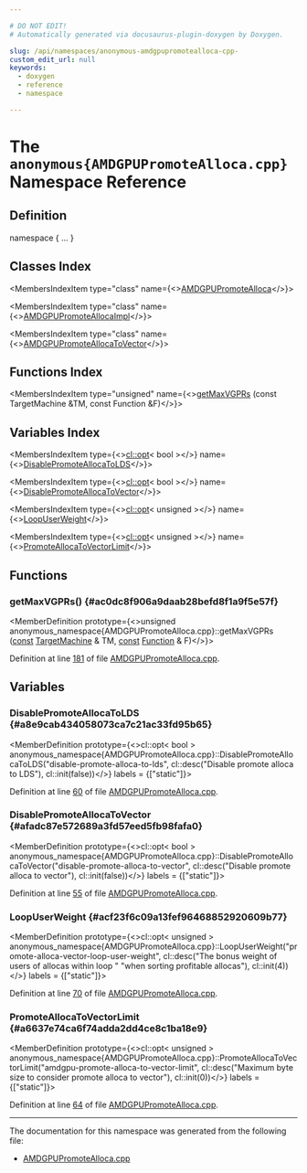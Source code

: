 ```yaml
---

# DO NOT EDIT!
# Automatically generated via docusaurus-plugin-doxygen by Doxygen.

slug: /api/namespaces/anonymous-amdgpupromotealloca-cpp-
custom_edit_url: null
keywords:
  - doxygen
  - reference
  - namespace

---
```





# The `anonymous{AMDGPUPromoteAlloca.cpp}` Namespace Reference

<DoxygenPage pluginConfig={pluginConfig}>



## Definition

<CodeBlock>namespace &#123; ... &#125;</CodeBlock>

## Classes Index

<MembersIndex>

<MembersIndexItem
  type="class"
  name={<><a href="/docs/api/classes/anonymous-namespace-amdgpupromotealloca-cpp-/amdgpupromotealloca">AMDGPUPromoteAlloca</a></>}>
</MembersIndexItem>

<MembersIndexItem
  type="class"
  name={<><a href="/docs/api/classes/anonymous-namespace-amdgpupromotealloca-cpp-/amdgpupromoteallocaimpl">AMDGPUPromoteAllocaImpl</a></>}>
</MembersIndexItem>

<MembersIndexItem
  type="class"
  name={<><a href="/docs/api/classes/anonymous-namespace-amdgpupromotealloca-cpp-/amdgpupromoteallocatovector">AMDGPUPromoteAllocaToVector</a></>}>
</MembersIndexItem>

</MembersIndex>

## Functions Index

<MembersIndex>

<MembersIndexItem
  type="unsigned"
  name={<><a href="#ac0dc8f906a9daab28befd8f1a9f5e57f">getMaxVGPRs</a> (const TargetMachine &amp;TM, const Function &amp;F)</>}>
</MembersIndexItem>

</MembersIndex>

## Variables Index

<MembersIndex>

<MembersIndexItem
  type={<><a href="/docs/api/classes/llvm/cl/opt">cl::opt</a>&lt; bool &gt;</>}
  name={<><a href="#a8e9cab434058073ca7c21ac33fd95b65">DisablePromoteAllocaToLDS</a></>}>
</MembersIndexItem>

<MembersIndexItem
  type={<><a href="/docs/api/classes/llvm/cl/opt">cl::opt</a>&lt; bool &gt;</>}
  name={<><a href="#afadc87e572689a3fd57eed5fb98fafa0">DisablePromoteAllocaToVector</a></>}>
</MembersIndexItem>

<MembersIndexItem
  type={<><a href="/docs/api/classes/llvm/cl/opt">cl::opt</a>&lt; unsigned &gt;</>}
  name={<><a href="#acf23f6c09a13fef96468852920609b77">LoopUserWeight</a></>}>
</MembersIndexItem>

<MembersIndexItem
  type={<><a href="/docs/api/classes/llvm/cl/opt">cl::opt</a>&lt; unsigned &gt;</>}
  name={<><a href="#a6637e74ca6f74adda2dd4ce8c1ba18e9">PromoteAllocaToVectorLimit</a></>}>
</MembersIndexItem>

</MembersIndex>


<SectionDefinition>

## Functions

### getMaxVGPRs() {#ac0dc8f906a9daab28befd8f1a9f5e57f}

<MemberDefinition
  prototype={<>unsigned anonymous&#95;namespace&#123;AMDGPUPromoteAlloca.cpp&#125;::getMaxVGPRs (<a href="/docs/api/files/lib/lib/target/lib/target/aarch64/aarch64promoteconstant-cpp/#a90f8350fecae261c25be85d38b451bff">const</a> <a href="/docs/api/classes/llvm/targetmachine">TargetMachine</a> &amp; TM, <a href="/docs/api/files/lib/lib/target/lib/target/aarch64/aarch64promoteconstant-cpp/#a90f8350fecae261c25be85d38b451bff">const</a> <a href="/docs/api/classes/llvm/function">Function</a> &amp; F)</>}>

Definition at line <a href="/docs/api/files/lib/lib/target/lib/target/amdgpu/amdgpupromotealloca-cpp/#l00181">181</a> of file <a href="/docs/api/files/lib/lib/target/lib/target/amdgpu/amdgpupromotealloca-cpp">AMDGPUPromoteAlloca.cpp</a>.
</MemberDefinition>

</SectionDefinition>

<SectionDefinition>

## Variables

### DisablePromoteAllocaToLDS {#a8e9cab434058073ca7c21ac33fd95b65}

<MemberDefinition
  prototype={<>cl::opt&lt; bool &gt; anonymous&#95;namespace&#123;AMDGPUPromoteAlloca.cpp&#125;::DisablePromoteAllocaToLDS(&quot;disable-promote-alloca-to-lds&quot;, cl::desc(&quot;Disable promote alloca to LDS&quot;), cl::init(false))</>}
  labels = {["static"]}>

Definition at line <a href="/docs/api/files/lib/lib/target/lib/target/amdgpu/amdgpupromotealloca-cpp/#l00060">60</a> of file <a href="/docs/api/files/lib/lib/target/lib/target/amdgpu/amdgpupromotealloca-cpp">AMDGPUPromoteAlloca.cpp</a>.
</MemberDefinition>

### DisablePromoteAllocaToVector {#afadc87e572689a3fd57eed5fb98fafa0}

<MemberDefinition
  prototype={<>cl::opt&lt; bool &gt; anonymous&#95;namespace&#123;AMDGPUPromoteAlloca.cpp&#125;::DisablePromoteAllocaToVector(&quot;disable-promote-alloca-to-vector&quot;, cl::desc(&quot;Disable promote alloca to vector&quot;), cl::init(false))</>}
  labels = {["static"]}>

Definition at line <a href="/docs/api/files/lib/lib/target/lib/target/amdgpu/amdgpupromotealloca-cpp/#l00055">55</a> of file <a href="/docs/api/files/lib/lib/target/lib/target/amdgpu/amdgpupromotealloca-cpp">AMDGPUPromoteAlloca.cpp</a>.
</MemberDefinition>

### LoopUserWeight {#acf23f6c09a13fef96468852920609b77}

<MemberDefinition
  prototype={<>cl::opt&lt; unsigned &gt; anonymous&#95;namespace&#123;AMDGPUPromoteAlloca.cpp&#125;::LoopUserWeight(&quot;promote-alloca-vector-loop-user-weight&quot;, cl::desc(&quot;The bonus weight of users of allocas within loop &quot; &quot;when sorting profitable allocas&quot;), cl::init(4))</>}
  labels = {["static"]}>

Definition at line <a href="/docs/api/files/lib/lib/target/lib/target/amdgpu/amdgpupromotealloca-cpp/#l00070">70</a> of file <a href="/docs/api/files/lib/lib/target/lib/target/amdgpu/amdgpupromotealloca-cpp">AMDGPUPromoteAlloca.cpp</a>.
</MemberDefinition>

### PromoteAllocaToVectorLimit {#a6637e74ca6f74adda2dd4ce8c1ba18e9}

<MemberDefinition
  prototype={<>cl::opt&lt; unsigned &gt; anonymous&#95;namespace&#123;AMDGPUPromoteAlloca.cpp&#125;::PromoteAllocaToVectorLimit(&quot;amdgpu-promote-alloca-to-vector-limit&quot;, cl::desc(&quot;Maximum byte size to consider promote alloca to vector&quot;), cl::init(0))</>}
  labels = {["static"]}>

Definition at line <a href="/docs/api/files/lib/lib/target/lib/target/amdgpu/amdgpupromotealloca-cpp/#l00064">64</a> of file <a href="/docs/api/files/lib/lib/target/lib/target/amdgpu/amdgpupromotealloca-cpp">AMDGPUPromoteAlloca.cpp</a>.
</MemberDefinition>

</SectionDefinition>

<hr/>

The documentation for this namespace was generated from the following file:

<ul>
<li><a href="/docs/api/files/lib/lib/target/lib/target/amdgpu/amdgpupromotealloca-cpp">AMDGPUPromoteAlloca.cpp</a></li>
</ul>

</DoxygenPage>
